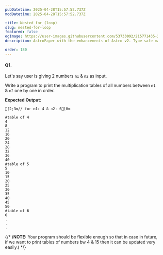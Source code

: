 ```yaml
---
pubDatetime: 2025-04-28T15:57:52.737Z
modDatetime: 2025-04-28T15:57:52.737Z

title: Nested for (loop)
slug: nested-for-loop
featured: false
ogImage: https://user-images.githubusercontent.com/53733092/215771435-25408246-2309-4f8b-a781-1f3d93bdf0ec.png
description: AstroPaper with the enhancements of Astro v2. Type-safe markdown contents, bug fixes and better dev experience etc.

order: 180
---
```


#### Q1.

Let's say user is giving 2 numbers `n1` & `n2` as input.

Write a program to print the multiplication tables of all numbers between `n1` & `n2` one by one in order.

**Expected Output:**

```ansi
[2;3m// for n1: 4 & n2: 6[0m

#table of 4
4
8
12
16
20
24
28
32
36
40
#table of 5
5
10
15
20
25
30
35
40
45
50
#table of 6
6
.
.
.
```

{/* (**NOTE:** Your program should be flexible enough so that in case in future, if we want to print tables of numbers bw 4 & 15 then it can be updated very easily.) */}
